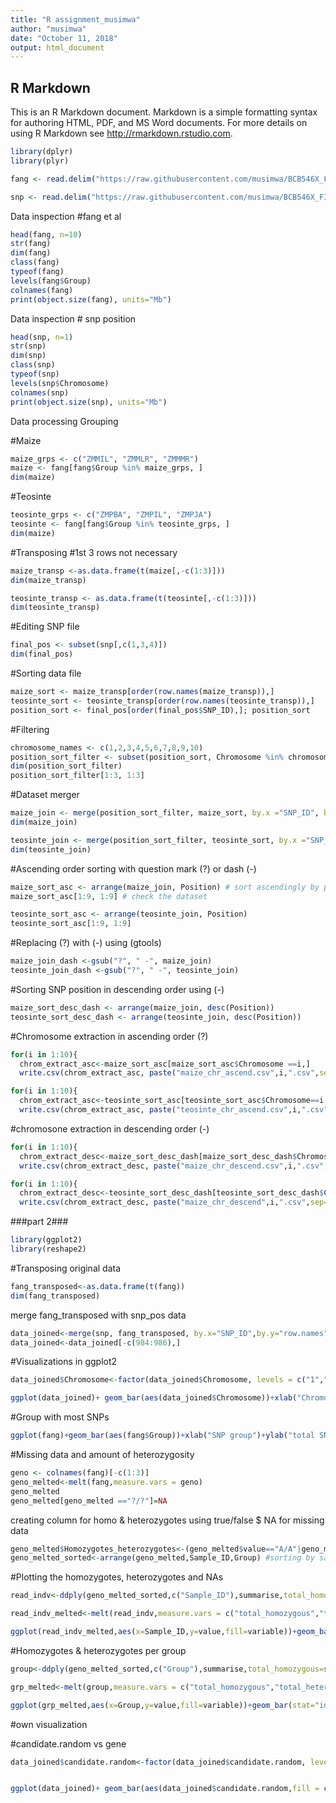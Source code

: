 ---
title: "R assignment_musimwa"
author: "musimwa"
date: "October 11, 2018"
output: html_document
---


## R Markdown

This is an R Markdown document. Markdown is a simple formatting syntax for authoring HTML, PDF, and MS Word documents. For more details on using R Markdown see <http://rmarkdown.rstudio.com>.

```{r}
library(dplyr)
library(plyr)
```

```{r}
fang <- read.delim("https://raw.githubusercontent.com/musimwa/BCB546X_FINAL-UNIX-ASSIGNMENT/master/dataset/fang_et_al_genotypes.txt", header = T)

snp <- read.delim("https://raw.githubusercontent.com/musimwa/BCB546X_FINAL-UNIX-ASSIGNMENT/master/dataset/snp_position.txt", header = T)
```

Data inspection #fang et al

```{r}
head(fang, n=10)
str(fang)
dim(fang)
class(fang)
typeof(fang)
levels(fang$Group)
colnames(fang)
print(object.size(fang), units="Mb")
```

Data inspection # snp position

```{r}
head(snp, n=1)
str(snp)
dim(snp)
class(snp)
typeof(snp)
levels(snp$Chromosome)
colnames(snp)
print(object.size(snp), units="Mb")
```

Data processing
Grouping

#Maize
```{r}
maize_grps <- c("ZMMIL", "ZMMLR", "ZMMMR")
maize <- fang[fang$Group %in% maize_grps, ] 
dim(maize)
```

#Teosinte

```{r}
teosinte_grps <- c("ZMPBA", "ZMPIL", "ZMPJA")
teosinte <- fang[fang$Group %in% teosinte_grps, ] 
dim(maize) 
```

#Transposing
#1st 3 rows not necessary
```{r}
maize_transp <-as.data.frame(t(maize[,-c(1:3)])) 
dim(maize_transp)
```

```{r}
teosinte_transp <- as.data.frame(t(teosinte[,-c(1:3)])) 
dim(teosinte_transp)
```

#Editing SNP file
```{r}
final_pos <- subset(snp[,c(1,3,4)])
dim(final_pos)
```

#Sorting data file
```{r}
maize_sort <- maize_transp[order(row.names(maize_transp)),]
teosinte_sort <- teosinte_transp[order(row.names(teosinte_transp)),]
position_sort <- final_pos[order(final_pos$SNP_ID),]; position_sort
```

#Filtering
```{r}
chromosome_names <- c(1,2,3,4,5,6,7,8,9,10)
position_sort_filter <- subset(position_sort, Chromosome %in% chromosome_names)
dim(position_sort_filter)
position_sort_filter[1:3, 1:3]
```

#Dataset merger

```{r}
maize_join <- merge(position_sort_filter, maize_sort, by.x ="SNP_ID", by.y ="row.names") 
dim(maize_join)

teosinte_join <- merge(position_sort_filter, teosinte_sort, by.x ="SNP_ID", by.y ="row.names")  
dim(teosinte_join)
```

#Ascending order sorting with question mark (?) or dash (-)

```{r}
maize_sort_asc <- arrange(maize_join, Position) # sort ascendingly by position
maize_sort_asc[1:9, 1:9] # check the dataset
```

```{r}
teosinte_sort_asc <- arrange(teosinte_join, Position) 
teosinte_sort_asc[1:9, 1:9] 
```

#Replacing (?) with (-) using (gtools)
```{r}
maize_join_dash <-gsub("?", " -", maize_join)
teosinte_join_dash <-gsub("?", " -", teosinte_join)
```

#Sorting SNP position in descending order using (-)

```{r}
maize_sort_desc_dash <- arrange(maize_join, desc(Position))
teosinte_sort_desc_dash <- arrange(teosinte_join, desc(Position))
```

#Chromosome extraction in ascending order (?)

```{r}
for(i in 1:10){
  chrom_extract_asc<-maize_sort_asc[maize_sort_asc$Chromosome ==i,]
  write.csv(chrom_extract_asc, paste("maize_chr_ascend.csv",i,".csv",sep=""),row.names=F)}

```

```{r}
for(i in 1:10){
  chrom_extract_asc<-teosinte_sort_asc[teosinte_sort_asc$Chromosome==i,]
  write.csv(chrom_extract_asc, paste("teosinte_chr_ascend.csv",i,".csv",sep=""),row.names=F)}
```


#chromosone extraction in descending order (-)

```{r}
for(i in 1:10){
  chrom_extract_desc<-maize_sort_desc_dash[maize_sort_desc_dash$Chromosome ==i,]
  write.csv(chrom_extract_desc, paste("maize_chr_descend.csv",i,".csv",sep=""),row.names=F)}
```

```{r}
for(i in 1:10){
  chrom_extract_desc<-teosinte_sort_desc_dash[teosinte_sort_desc_dash$Chromosome ==i,]
  write.csv(chrom_extract_desc, paste("maize_chr_descend",i,".csv",sep=""),row.names=F)}
```


###part 2###


```{r}
library(ggplot2)
library(reshape2)
```
#Transposing original data
```{r}
fang_transposed<-as.data.frame(t(fang))
dim(fang_transposed)
```
merge fang_transposed with snp_pos data

```{r}
data_joined<-merge(snp, fang_transposed, by.x="SNP_ID",by.y="row.names",all=TRUE)
data_joined<-data_joined[-c(984:986),]
```

#Visualizations in ggplot2
```{r}
data_joined$Chromosome<-factor(data_joined$Chromosome, levels = c("1","2","3","4","5","6","7","8","9","10","unknown","multiple"))

ggplot(data_joined)+ geom_bar(aes(data_joined$Chromosome))+xlab("Chromosome") +ylab("total number of SNPs")
```


#Group with most SNPs
```{r}
ggplot(fang)+geom_bar(aes(fang$Group))+xlab("SNP group")+ylab("total SNPs")
```

#Missing data and amount of heterozygosity

```{r}
geno <- colnames(fang)[-c(1:3)]
geno_melted<-melt(fang,measure.vars = geno)
geno_melted
geno_melted[geno_melted =="?/?"]=NA
```

creating column for homo & heterozygotes using true/false $ NA for missing data

```{r}
geno_melted$Homozygotes_heterozygotes<-(geno_melted$value=="A/A"|geno_melted$value=="C/C"|geno_melted$value=="G/G"|geno_melted$value=="T/T")
geno_melted_sorted<-arrange(geno_melted,Sample_ID,Group) #sorting by sample ID & group
```

#Plotting the homozygotes, heterozygotes and NAs
```{r}
read_indv<-ddply(geno_melted_sorted,c("Sample_ID"),summarise,total_homozygous=sum(Homozygotes_heterozygotes,na.rm=TRUE),total_heterozygous=sum(!Homozygotes_heterozygotes,na.rm = TRUE), total_NA=sum(is.na(Homozygotes_heterozygotes)))

read_indv_melted<-melt(read_indv,measure.vars = c("total_homozygous","total_heterozygous","total_NA"))

ggplot(read_indv_melted,aes(x=Sample_ID,y=value,fill=variable))+geom_bar(stat="identity",position = "stack")#plot homozygotes and heterozygotes per sample_ID


```

#Homozygotes & heterozygotes per group

```{r}
group<-ddply(geno_melted_sorted,c("Group"),summarise,total_homozygous=sum(Homozygotes_heterozygotes,na.rm=TRUE),total_heterozygous=sum(!Homozygotes_heterozygotes,na.rm = TRUE), total_NA=sum(is.na(Homozygotes_heterozygotes)))

grp_melted<-melt(group,measure.vars = c("total_homozygous","total_heterozygous","total_NA"))

ggplot(grp_melted,aes(x=Group,y=value,fill=variable))+geom_bar(stat="identity",position = "stack")# plot homozygotes and heterozygotes per Group
```

#own visualization

#candidate.random vs gene

```{r}
data_joined$candidate.random<-factor(data_joined$candidate.random, levels = c("candidate","random"))


ggplot(data_joined)+ geom_bar(aes(data_joined$candidate.random,fill = candidate.random))+xlab("candidate.random") +ylab("Total Number of SNPs") 
```

